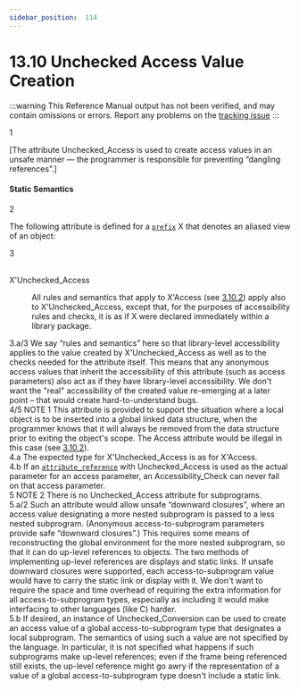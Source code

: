 ```yaml
---
sidebar_position:  114
---
```


# 13.10 Unchecked Access Value Creation

:::warning
This Reference Manual output has not been verified,
and may contain omissions or errors.
Report any problems on the [tracking issue](https://github.com/ada-lang-io/ada-lang-io/issues/20)
:::


<MarginText>1</MarginText>
<p>[The attribute Unchecked_Access is used to create access values in an unsafe manner &mdash; the programmer is responsible for preventing &ldquo;dangling references&rdquo;.] <br /></p>


#### Static Semantics

<MarginText>2</MarginText>
<p>The following attribute is defined for a <code><a href="../AA-4/AA-4.1#S0093">prefix</a></code> X that denotes an aliased view of an object: <br /></p>

<MarginText>3</MarginText>
<dt><br/>X'Unchecked_Access</dt>
<dl>
<dd>All rules and semantics that apply to X'Access (see <a href="../AA-3/AA-3.10#Subclause_3.10.2">3.10.2</a>) apply also to X'Unchecked_Access, except that, for the purposes of accessibility rules and checks, it is as if X were declared immediately within a library package. <br /></dd>
</dl>
<AnnotatedOnly>
<MarginText>3.a/3</MarginText>
<MarginInfo items={["AI05-0005-1"]} />
<Admonition type="aarm" aarm="ramification">
<strong></strong>We say &ldquo;rules and semantics&rdquo; here so that library-level accessibility applies to the value created by X'Unchecked_Access as well as to the checks needed for the attribute itself. This means that any anonymous access values that inherit the accessibility of this attribute (such as access parameters) also act as if they have library-level accessibility. We don't want the "real" accessibility of the created value re-emerging at a later point &ndash; that would create hard-to-understand bugs. <br /></Admonition>
</AnnotatedOnly>

<AnnotatedOnly>
<MarginText>4/5</MarginText>
<MarginInfo items={["AI12-0449-1"]} />
<Admonition type="aarm" aarm="note">
NOTE 1   This attribute is provided to support the situation where a local object is to be inserted into a global linked data structure, when the programmer knows that it will always be removed from the data structure prior to exiting the object's scope. The Access attribute would be illegal in this case (see <a href="../AA-3/AA-3.10#Subclause_3.10.2">3.10.2</a>). <br /></Admonition>
</AnnotatedOnly>

<AnnotatedOnly>
<MarginText>4.a</MarginText>
<Admonition type="aarm" aarm="ramification">
<strong></strong>The expected type for X'Unchecked_Access is as for X'Access.<br /></Admonition>
</AnnotatedOnly>

<AnnotatedOnly>
<MarginText>4.b</MarginText>
<Admonition type="aarm" aarm="note">
If an <code><a href="../AA-4/AA-4.1#S0100">attribute_reference</a></code> with Unchecked_Access is used as the actual parameter for an access parameter, an Accessibility_Check can never fail on that access parameter. <br /></Admonition>
</AnnotatedOnly>

<AnnotatedOnly>
<MarginText>5</MarginText>
<Admonition type="aarm" aarm="note">
NOTE 2   There is no Unchecked_Access attribute for subprograms. <br /></Admonition>
</AnnotatedOnly>

<AnnotatedOnly>
<MarginText>5.a/2</MarginText>
<MarginInfo items={["AI95-00254-01"]} />
<Admonition type="aarm" aarm="reason">
<strong></strong>Such an attribute would allow unsafe &ldquo;downward closures&rdquo;, where an access value designating a more nested subprogram is passed to a less nested subprogram. (Anonymous access-to-subprogram parameters provide safe &ldquo;downward closures&rdquo;.) This requires some means of reconstructing the global environment for the more nested subprogram, so that it can do up-level references to objects. The two methods of implementing up-level references are displays and static links. If unsafe downward closures were supported, each access-to-subprogram value would have to carry the static link or display with it. We don't want to require the space and time overhead of requiring the extra information for all access-to-subprogram types, especially as including it would make interfacing to other languages (like C) harder.<br /></Admonition>
</AnnotatedOnly>

<AnnotatedOnly>
<MarginText>5.b</MarginText>
<Admonition type="aarm" aarm="note">
If desired, an instance of Unchecked_Conversion can be used to create an access value of a global access-to-subprogram type that designates a local subprogram. The semantics of using such a value are not specified by the language. In particular, it is not specified what happens if such subprograms make up-level references; even if the frame being referenced still exists, the up-level reference might go awry if the representation of a value of a global access-to-subprogram type doesn't include a static link. <br /></Admonition>
</AnnotatedOnly>

